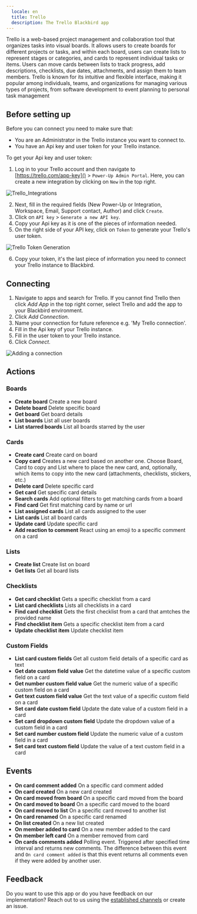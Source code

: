 ```yaml
---
  locale: en
  title: Trello
  description: The Trello Blackbird app
---
```


<LinkCard title="View on Github" target="_blank" href="https://github.com/bb-io/Trello" icon="github" />

Trello is a web-based project management and collaboration tool that organizes tasks into visual boards. It allows users to create boards for different projects or tasks, and within each board, users can create lists to represent stages or categories, and cards to represent individual tasks or items. Users can move cards between lists to track progress, add descriptions, checklists, due dates, attachments, and assign them to team members. Trello is known for its intuitive and flexible interface, making it popular among individuals, teams, and organizations for managing various types of projects, from software development to event planning to personal task management

## Before setting up

Before you can connect you need to make sure that:

- You are an Administrator in the Trello instance you want to connect to.
- You have an Api key and user token for your Trello instance.

To get your Api key and user token: 

1. Log in to your Trello account and then navigate to [https://trello.com/app-key]() > `Power-Up Admin Portal`. Here, you can create a new integration by clicking on `New` in the top right.

![Trello_Integrations](https://raw.githubusercontent.com/bb-io/Trello/main/image/README/Trello_Integrations_1.png)

2. Next, fill in the required fields (New Power-Up or Integration, Workspace, Email, Support contact, Author) and click `Create`. 
3. Click on `API key` > `Generate a new API key`. 
4. Copy your Api key as it is one of the pieces of information needed. 
5. On the right side of your API key, click on `Token` to generate your Trello's user token.

![Trello Token Generation](https://raw.githubusercontent.com/bb-io/Trello/main/image/README/Trello_Token_2.png)

6. Copy your token, it's the last piece of information you need to connect your Trello instance to Blackbird.

## Connecting

1. Navigate to apps and search for Trello. If you cannot find Trello then click _Add App_ in the top right corner, select Trello and add the app to your Blackbird environment.
2. Click _Add Connection_.
3. Name your connection for future reference e.g. 'My Trello connection'.
4. Fill in the Api key of your Trello instance.
5. Fill in the user token to your Trello instance.
6. Click _Connect_.

![Adding a connection](https://raw.githubusercontent.com/bb-io/Trello/main/image/README/Trello_Connection_3.png)

## Actions

### Boards

- **Create board** Create a new board
- **Delete board** Delete specific board
- **Get board** Get board details
- **List boards** List all user boards
- **List starred boards** List all boards starred by the user

### Cards

- **Create card** Create card on board
- **Copy card** Creates a new card based on another one. Choose Board, Card to copy and List where to place the new card, and, optionally, which items to copy into the new card (attachments, checklists, stickers, etc.)
- **Delete card** Delete specific card
- **Get card** Get specific card details
- **Search cards** Add optional filters to get matching cards from a board
- **Find card** Get first matching card by name or url
- **List assigned cards** List all cards assigned to the user
- **List cards** List all board cards
- **Update card** Update specific card
- **Add reaction to comment** React using an emoji to a specific comment on a card

### Lists

- **Create list** Create list on board
- **Get lists** Get all board lists

### Checklists

- **Get card checklist**  Gets a specific checklist from a card
- **List card checklists**  Lists all checklists in a card
- **Find card checklist**  Gets the first checklist from a card that amtches the provided name
- **Find checklist item**  Gets a specific checklist item from a card
- **Update checklist item**  Update checklist item

### Custom Fields

- **List card custom fields** Get all custom field details of a specific card as text
- **Get date custom field value** Get the datetime value of a specific custom field on a card
- **Get number custom field value** Get the numeric value of a specific custom field on a card
- **Get text custom field value** Get the text value of a specific custom field on a card
- **Set card date custom field** Update the date value of a custom field in a card
- **Set card dropdown custom field** Update the dropdown value of a custom field in a card
- **Set card number custom field** Update the numeric value of a custom field in a card
- **Set card text custom field** Update the value of a text custom field in a card

## Events

- **On card comment added** On a specific card comment added
- **On card created** On a new card created
- **On card moved from board** On a specific card moved from the board
- **On card moved to board** On a specific card moved to the board
- **On card moved to list** On a specific card moved to another list
- **On card renamed** On a specific card renamed
- **On list created** On a new list created
- **On member added to card** On a new member added to the card
- **On member left card** On a member removed from card
- **On cards comments added** Polling event. Triggered after specified time interval and returns new comments. The difference between this event and `On card comment added` is that this event returns all comments even if they were added by another user.

## Feedback

Do you want to use this app or do you have feedback on our implementation? Reach out to us using the [established channels](https://www.blackbird.io/) or create an issue.

